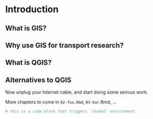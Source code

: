 \mainmatter

# Introduction

## What is GIS?

## Why use GIS for transport research?

## What is QGIS?

## Alternatives to QGIS

Now unplug your Internet cable, and start doing some serious work.

More chapters to come in `02-foo.Rmd`, `03-bar`.Rmd, ...

```r
# this is a code block that triggers 'shaded' environment
```

